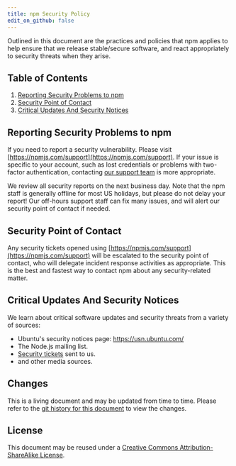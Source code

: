 ```yaml
---
title: npm Security Policy
edit_on_github: false
---
```


Outlined in this document are the practices and policies that npm
applies to help ensure that we release stable/secure software, and
react appropriately to security threats when they arise.

## Table of Contents

1. [Reporting Security Problems to npm](#reporting-security-problems-to-npm)
1. [Security Point of Contact](#security-point-of-contact)
1. [Critical Updates And Security Notices](#critical-updates-and-security-notices)

## Reporting Security Problems to npm

If you need to report a security vulnerability.  Please visit [https://npmjs.com/support](https://npmjs.com/support).
If your issue is specific to your account, such as lost credentials or problems with two-factor authentication, contacting [our support team](https://npmjs.com/support) is more appropriate.

We review all security reports on the next business day.  Note that
the npm staff is generally offline for most US holidays, but please do
not delay your report!  Our off-hours support staff can fix many
issues, and will alert our security point of contact if needed.

## Security Point of Contact

Any security tickets opened using [https://npmjs.com/support](https://npmjs.com/support)
will be escalated to the security point of contact, who will delegate incident response
activities as appropriate. This is the best and fastest way to contact npm about any security-related matter.

## Critical Updates And Security Notices

We learn about critical software updates and security threats from a
variety of sources:

* Ubuntu's security notices page: <https://usn.ubuntu.com/>
* The Node.js mailing list.
* [Security tickets](https://npmjs.com/support) sent to us.
* and other media sources.

## Changes

This is a living document and may be updated from time to time.
Please refer to the [git history for this
document](https://github.com/npm/documentation/blob/main/content/policies/security.mdx)
to view the changes.

## License

This document may be reused under a [Creative Commons
Attribution-ShareAlike
License](https://creativecommons.org/licenses/by-sa/4.0/).
